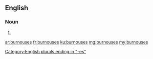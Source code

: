 ==English==

===Noun===
{{head|en|plural}}

# {{plural of|burnous|lang=en|nocat=1}}

[[Category:English plurals ending in "-es"]]

[[ar:burnouses]]
[[fr:burnouses]]
[[ku:burnouses]]
[[mg:burnouses]]
[[my:burnouses]]